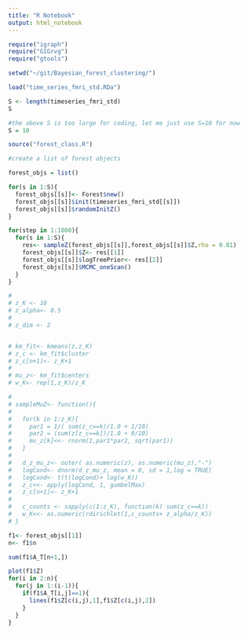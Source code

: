 ```yaml
---
title: "R Notebook"
output: html_notebook
---
```

```r
require("igraph")
require("GIGrvg")
require("gtools")

```

```r
setwd("~/git/Bayesian_forest_clustering/")

load("time_series_fmri_std.RDa")

S <- length(timeseries_fmri_std)
S

#the above S is too large for coding, let me just use S=10 for now
S = 10

```


```r
source("forest_class.R")
```


```r
#create a list of forest objects

forest_objs = list()

for(s in 1:S){
  forest_objs[[s]]<- Forest$new()
  forest_objs[[s]]$init(timeseries_fmri_std[[s]])
  forest_objs[[s]]$randomInitZ()
}
```

```r

for(step in 1:1000){
  for(s in 1:S){
    res<- sampleZ(forest_objs[[s]],forest_objs[[s]]$Z,rho = 0.01)
    forest_objs[[s]]$Z<- res[[1]]
    forest_objs[[s]]$logTreePrior<- res[[2]]
    forest_objs[[s]]$MCMC_oneScan()
  }
}


```



```r

# 
# z_K <- 10
# z_alpha<- 0.5
# 
# z_dim <- 2


# km_fit<- kmeans(z,z_K)
# z_c <- km_fit$cluster
# z_c[n+1]<- z_K+1
# 
# mu_z<- km_fit$centers
# w_K<- rep(1,z_K)/z_K

# 
# sampleMuZ<- function(){
#   
#   for(k in 1:z_K){
#     par1 = 1/( sum(z_c==k)/1.0 + 1/10)
#     par2 = (sum(z[z_c==k])/1.0 + 0/10)
#     mu_z[k]<<- rnorm(1,par1*par2, sqrt(par1))
#   }
#   
#   d_z_mu_z<- outer( as.numeric(z), as.numeric(mu_z),"-")
#   logCond<- dnorm(d_z_mu_z, mean = 0, sd = 1,log = TRUE)
#   logCond<- t(t(logCond)+ log(w_K))
#   z_c<<- apply(logCond, 1, gumbelMax)
#   z_c[n+1]<- z_K+1
#   
#   c_counts <- sapply(c(1:z_K), function(k) sum(z_c==k))
#   w_K<<- as.numeric(rdirichlet(1,c_counts+ z_alpha/z_K))
# }

```




```r

f1<- forest_objs[[1]]
n<- f1$n

sum(f1$A_T[n+1,])

plot(f1$Z)
for(i in 2:n){
  for(j in 1:(i-1)){
    if(f1$A_T[i,j]==1){
      lines(f1$Z[c(i,j),1],f1$Z[c(i,j),2])
    }
  }
}

```
